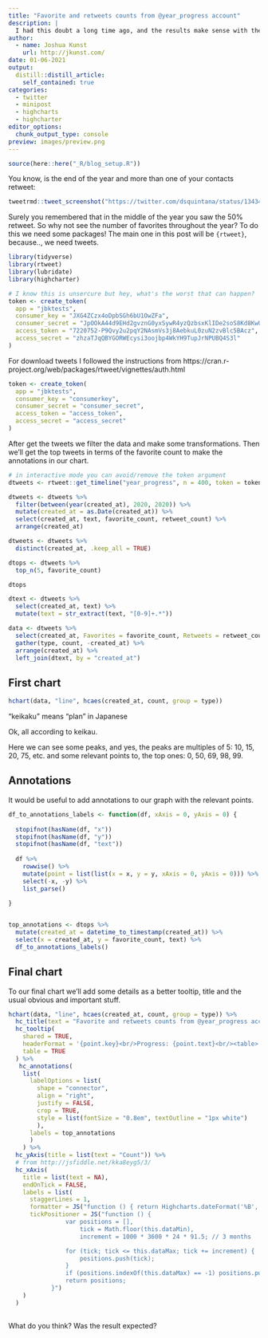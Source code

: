 ```yaml
---
title: "Favorite and retweets counts from @year_progress account"
description: |
  I had this doubt a long time ago, and the results make sense with the expected... or maybe not?!
author:
  - name: Joshua Kunst
    url: http://jkunst.com/
date: 01-06-2021
output:
  distill::distill_article:
    self_contained: true
categories: 
  - twitter
  - minipost
  - highcharts
  - highcharter    
editor_options: 
  chunk_output_type: console
preview: images/preview.png
---
```



```r
source(here::here("_R/blog_setup.R"))
```

You know, is the end of the year and more than one of your contacts retweet:

```r
tweetrmd::tweet_screenshot("https://twitter.com/dsquintana/status/1343481829819633665")
```

Surely you remembered that in the middle of the year you saw the 50% retweet. 
So why not see the number of favorites throughout the year? To do this we need
some packages! The main one in this post will be `{rtweet}`, because..,
we need tweets.

```r
library(tidyverse)
library(rtweet)
library(lubridate)
library(highcharter)
```


```r
# I know this is unsercure but hey, what's the worst that can happen?
token <- create_token(
  app = "jbktests",
  consumer_key = "JXG4ZCzx4oDpbSGh6bU1OwZFa",
  consumer_secret = "JpOOkA44d9EHd2gvznG0yxSywR4yzQzbsxKlIDe2soS8Kd8KwU",
  access_token = "7220752-P9Qvy2u2pqY2NAsmVs3j8AebkuL0zuN2zvBlc5BAcz",
  access_secret = "zhzaTJqQBYGORWEcysi3oojbp4WkYH9TupJrNPUBQ4S3l"
)
```
For download tweets I followed the instructions from https://cran.r-project.org/web/packages/rtweet/vignettes/auth.html

```r
token <- create_token(
  app = "jbktests",
  consumer_key = "consumerkey",
  consumer_secret = "consumer_secret",
  access_token = "access_token",
  access_secret = "access_secret"
)
```

After get the tweets we filter the data and make some transformations. Then
we'll get the top tweets in terms of the favorite count to make the annotations
in our chart.


```r
# in interactive mode you can avoid/remove the token argument
dtweets <- rtweet::get_timeline("year_progress", n = 400, token = token)

dtweets <- dtweets %>% 
  filter(between(year(created_at), 2020, 2020)) %>%
  mutate(created_at = as.Date(created_at)) %>% 
  select(created_at, text, favorite_count, retweet_count) %>% 
  arrange(created_at)

dtweets <- dtweets %>% 
  distinct(created_at, .keep_all = TRUE)

dtops <- dtweets %>% 
  top_n(5, favorite_count) 

dtops
```


```r
dtext <- dtweets %>% 
  select(created_at, text) %>% 
  mutate(text = str_extract(text, "[0-9]+.*"))

data <- dtweets %>% 
  select(created_at, Favorites = favorite_count, Retweets = retweet_count) %>% 
  gather(type, count, -created_at) %>% 
  arrange(created_at) %>% 
  left_join(dtext, by = "created_at")
```

## First chart

```r
hchart(data, "line", hcaes(created_at, count, group = type)) 
```

<aside>
"keikaku" means "plan" in Japanese
</aside>

Ok, all according to keikau.

Here we can see some peaks, and yes, the peaks are multiples of 5: 10, 15, 20, 75, etc.
and some relevant points to, the top ones: 0, 50, 69, 98, 99.

## Annotations

It would be useful to add annotations to our graph with the relevant points.

```r
df_to_annotations_labels <- function(df, xAxis = 0, yAxis = 0) {
  
  stopifnot(hasName(df, "x"))
  stopifnot(hasName(df, "y"))
  stopifnot(hasName(df, "text"))
  
  df %>% 
    rowwise() %>% 
    mutate(point = list(list(x = x, y = y, xAxis = 0, yAxis = 0))) %>% 
    select(-x, -y) %>% 
    list_parse()
  
}


top_annotations <- dtops %>%
  mutate(created_at = datetime_to_timestamp(created_at)) %>% 
  select(x = created_at, y = favorite_count, text) %>% 
  df_to_annotations_labels()
```

## Final chart

To our final chart we'll add some details as a better tooltip, title and the
usual obvious and important stuff.

```r
hchart(data, "line", hcaes(created_at, count, group = type)) %>% 
  hc_title(text = "Favorite and retweets counts from @year_progress account in 2020") %>% 
  hc_tooltip(
    shared = TRUE, 
    headerFormat = '{point.key}<br/>Progress: {point.text}<br/><table>',
    table = TRUE
  ) %>% 
   hc_annotations(
    list(
      labelOptions = list(
        shape = "connector",
        align = "right",
        justify = FALSE,
        crop = TRUE,
        style = list(fontSize = "0.8em", textOutline = "1px white")
        ),
      labels = top_annotations
      )
    ) %>% 
  hc_yAxis(title = list(text = "Count")) %>% 
  # from http://jsfiddle.net/kka8eyg5/3/
  hc_xAxis(
    title = list(text = NA),
    endOnTick = FALSE,
    labels = list(
      staggerLines = 1,
      formatter = JS("function () { return Highcharts.dateFormat('%B', this.value); }"),
      tickPositioner = JS("function () {
                var positions = [],
                    tick = Math.floor(this.dataMin),
                    increment = 1000 * 3600 * 24 * 91.5; // 3 months

                for (tick; tick <= this.dataMax; tick += increment) {
                    positions.push(tick);
                }
                if (positions.indexOf(this.dataMax) == -1) positions.push(this.dataMax);
                return positions;
            }")
    )
  )
  
```

What do you think? Was the result expected?
